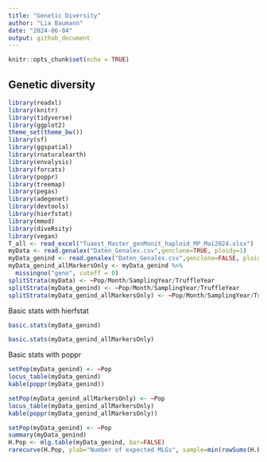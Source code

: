 ```yaml
---
title: "Genetic Diversity"
author: "Lia Baumann"
date: "2024-06-04"
output: github_document
---
```


```r
knitr::opts_chunk$set(echo = TRUE)
```

## Genetic diversity

```r
library(readxl)
library(knitr)
library(tidyverse)
library(ggplot2)
theme_set(theme_bw())
library(sf)
library(ggspatial)
library(rnaturalearth)
library(envalysis)
library(forcats)
library(poppr)
library(treemap)
library(pegas)
library(adegenet)
library(devtools)
library(hierfstat)
library(mmod)
library(diveRsity)
library(vegan)
T_all <- read_excel("Tuaest_Master_genMonit_haploid_MP_Mai2024.xlsx")
myData <- read.genalex("Daten_Genalex.csv",genclone=TRUE, ploidy=1)
myData_genind <- read.genalex("Daten_Genalex.csv",genclone=FALSE, ploidy=1)
myData_genind_allMarkersOnly <- myData_genind %>%
  missingno("geno", cutoff = 0)
splitStrata(myData) <- ~Pop/Month/SamplingYear/TruffleYear
splitStrata(myData_genind) <- ~Pop/Month/SamplingYear/TruffleYear
splitStrata(myData_genind_allMarkersOnly) <- ~Pop/Month/SamplingYear/TruffleYear
```

Basic stats with hierfstat

```r
basic.stats(myData_genind)
```
```r
basic.stats(myData_genind_allMarkersOnly)
```

Basic stats with poppr

```r
setPop(myData_genind) <- ~Pop
locus_table(myData_genind)
kable(poppr(myData_genind))
```

```r
setPop(myData_genind_allMarkersOnly) <- ~Pop
locus_table(myData_genind_allMarkersOnly)
kable(poppr(myData_genind_allMarkersOnly))
```

```r
setPop(myData_genind) <- ~Pop
summary(myData_genind)
H.Pop <- mlg.table(myData_genind, bar=FALSE)
rarecurve(H.Pop, ylab="Number of expected MLGs", sample=min(rowSums(H.Pop)), border = NA, fill = NA, font = 2, cex = 1, col =1, lty=1)
```
